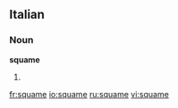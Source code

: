 ==Italian==

===Noun===
'''squame''' {{f}}

# {{plural of|[[squama]]|lang=Italian}}

[[fr:squame]]
[[io:squame]]
[[ru:squame]]
[[vi:squame]]